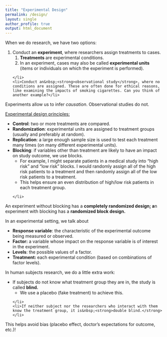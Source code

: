 ```yaml
---
title: "Experimental Design"
permalink: /design/
layout: single
author_profile: true
output: html_document
---
```

<p>When we do research, we have two options:</p>
<ol>
    <li>Conduct an&nbsp;<strong>experiment</strong>, where researchers assign treatments to cases.&nbsp;
        <ol>
            <li><strong>Treatments </strong>are experimental conditions.&nbsp;</li>
            <li>In an experiment, cases may also be called&nbsp;<strong>experimental units</strong> (items or individuals on which the experiment is performed).</li>
        </ol>
    </li>
    <li>Conduct an&nbsp;<strong>observational study</strong>, where no conditions are assigned. These are often done for ethical reasons, like examining the impacts of smoking cigarettes. Can you think of another example?</li>
</ol>
<p>Experiments allow us to infer&nbsp;<em>causation</em>. Observational studies do not.</p>
<p>
    <span style="text-decoration: underline;">Experimental design principles:</span>
</p>
<ul>
    <li><strong>Control</strong>: two or more treatments are compared.</li>
    <li><strong>Randomization</strong>: experimental units are assigned to treatment groups (usually and preferably at random).</li>
    <li><strong>Replication</strong>: a large enough sample size is used to test each treatment many times (on many different experimental units).&nbsp;</li>
    <li><strong>Blocking</strong>: if variables other than treatment are likely to have an impact on study outcome, we use blocks.
        <br />
        <ul>
            <li>For example, I might separate patients in a medical study into "high risk" and "low risk" blocks. I would randomly assign all of the high risk patients to a treatment and then randomly assign all of the low risk patients to a treatment.</li>
            <li>This helps ensure an even distribution of high/low risk patients in each treatment group.&nbsp;</li>
        </ul>
    </li>
</ul>
<p>An experiment without blocking has a&nbsp;<strong>completely randomized design; a</strong>n experiment with blocking has a <strong>randomized block design.&nbsp;</strong></p>
<p>In an experimental setting, we talk about</p>
<ul>
    <li><strong>Response variable</strong>: the characteristic of the experimental outcome being measured or observed.</li>
    <li><strong>Factor:</strong> a variable whose impact on the response variable is of interest in the experiment.</li>
    <li><strong>Levels</strong>: the possible values of a factor.</li>
    <li><strong>Treatment:&nbsp;</strong>each experimental condition (based on combinations of factor levels).</li>
</ul>
<p>In human subjects research, we do a little extra work:</p>
<ul>
    <li>If subjects do not know what treatment group they are in, the study is called&nbsp;<strong>blind.</strong>
        <ul>
            <li>We use a placebo (fake treatment) to achieve this.</li>
        </ul>
    </li>
    <li>If neither subject nor the researchers who interact with them know the treatment group, it is&nbsp;<strong>double blind.</strong></li>
</ul>
<p>This helps avoid bias (placebo effect, doctor's expectations for outcome, etc.)!</p>